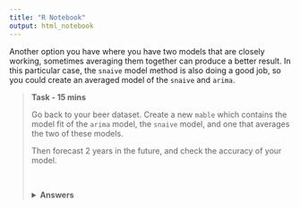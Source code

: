 ```yaml
---
title: "R Notebook"
output: html_notebook
---
```




Another option you have where you have two models that are closely working, sometimes averaging them together can produce a better result. In this particular case, the `snaive` model method is also doing a good job, so you could create an averaged model of the `snaive` and `arima`. 


<blockquote class='task'>
**Task - 15 mins** 

Go back to your beer dataset. Create a new `mable` which contains the model fit of the `arima` model, the `snaive` model, and one that averages the two of these models. 

Then forecast 2 years in the future, and check the accuracy of your model. 

<br> 

<details>
<summary>**Answers**</summary>

```r
# run the model on the training set 
averaged_models_fit <- beer %>%
  model(
    arima = ARIMA(Beer),
    snaive = SNAIVE(Beer)) %>%
  mutate(avg_model = (arima + snaive) / 2 )

averaged_models_fit

# create the forecast
forecast_avg_test <- averaged_models_fit %>% 
  fabletools::forecast(h = 8)
  
# plot this 
forecast_avg_test %>%
  autoplot(beer, level = NULL) 

# check the accuracy 

accuracy_all_models <- fabletools::accuracy(forecast_avg_test, beer)

beer
accuracy_all_models %>% 
  select(-.type) %>%
  arrange(RMSE)

```
</details>
</blockquote>



